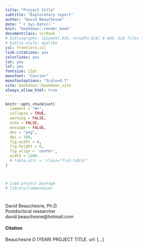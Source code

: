 ```yaml
---
title: "Project title"
subtitle: "Exploratory report"
author: "David Beauchesne"
date: "`r Sys.Date()`"
knit: "bookdown::render_book"
documentclass: scrbook
# bibliography: [pipedat.bib, nceadfo.bib] # Add .bib files
# biblio-style: apalike
csl: frontiers.csl
link-citations: yes
colorlinks: yes
lot: yes
lof: yes
fontsize: 12pt
monofont: "Courier"
monofontoptions: "Scale=0.7"
site: bookdown::bookdown_site
always_allow_html: true
---
```


<!-- description: "TO WRITE"
url: 'https\://bookdown.org/yihui/bookdown/'
github-repo: rstudio/bookdown
cover-image: images/cover.jpg -->

<!--
setwd("./report")
suppressWarnings(bookdown::render_book("index.Rmd", "bookdown::gitbook"))
setwd("../")
-->

<!--
<img src="https://img.shields.io/badge/Zone-Fluvial-brightgreen">
-->


```r
knitr::opts_chunk$set(
  comment = "#>",
  collapse = TRUE,
  warning = FALSE,
  echo = FALSE,
  message = FALSE,
  dev = "png",
  dpi = 108,
  fig.width = 8,
  fig.height = 6,
  fig.align = 'center',
  width = 120#,
  # table.attr = 'class="flat-table"'
)



# Load project package
# library(compendium)
```

# {-}

David Beauchesne, Ph.D. <br/>
Postdoctoral researcher<br/>
david.beauchesne@hotmail.com<br/>


#### Citation {-}

Beauchesne D (YEAR) PROJECT TITLE. url: [...]
